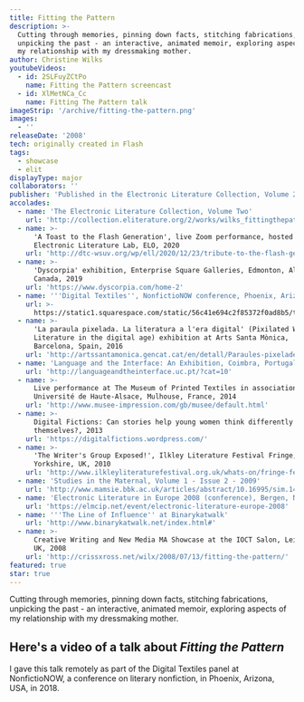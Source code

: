```yaml
---
title: Fitting the Pattern
description: >-
  Cutting through memories, pinning down facts, stitching fabrications,
  unpicking the past - an interactive, animated memoir, exploring aspects of
  my relationship with my dressmaking mother.
author: Christine Wilks
youtubeVideos:
  - id: 2SLFuyZCtPo
    name: Fitting the Pattern screencast
  - id: XlMetNCa_Cc
    name: Fitting The Pattern talk
imageStrip: '/archive/fitting-the-pattern.png'
images:
  - ''
releaseDate: '2008'
tech: originally created in Flash
tags:
  - showcase
  - elit
displayType: major
collaborators: ''
publisher: 'Published in the Electronic Literature Collection, Volume 2, Feb 2011'
accolades:
  - name: 'The Electronic Literature Collection, Volume Two'
    url: 'http://collection.eliterature.org/2/works/wilks_fittingthepattern.html'
  - name: >-
      'A Toast to the Flash Generation', live Zoom performance, hosted by
      Electronic Literature Lab, ELO, 2020
    url: 'http://dtc-wsuv.org/wp/ell/2020/12/23/tribute-to-the-flash-generation/'
  - name: >-
      'Dyscorpia' exhibition, Enterprise Square Galleries, Edmonton, Alberta,
      Canada, 2019
    url: 'https://www.dyscorpia.com/home-2'
  - name: '''Digital Textiles'', NonfictioNOW conference, Phoenix, Arizona, USA, 2018'
    url: >-
      https://static1.squarespace.com/static/56c41e694c2f85372f0ad8b5/t/5bd88cb1e2c483784a737351/1540918457726/NFN+FY19+Program+Final+For+Web+updated+20181030.pdf
  - name: >-
      'La paraula pixelada. La literatura a l'era digital' (Pixilated Words.
      Literature in the digital age) exhibition at Arts Santa Mònica,
      Barcelona, Spain, 2016
    url: 'http://artssantamonica.gencat.cat/en/detall/Paraules-pixelades'
  - name: 'Language and the Interface: An Exhibition, Coimbra, Portugal, 2015 '
    url: 'http://languageandtheinterface.uc.pt/?cat=10'
  - name: >-
      Live performance at The Museum of Printed Textiles in association with
      Université de Haute-Alsace, Mulhouse, France, 2014
    url: 'http://www.musee-impression.com/gb/musee/default.html'
  - name: >-
      Digital Fictions: Can stories help young women think differently about
      themselves?, 2013
    url: 'https://digitalfictions.wordpress.com/'
  - name: >-
      'The Writer's Group Exposed!', Ilkley Literature Festival Fringe,
      Yorkshire, UK, 2010
    url: 'http://www.ilkleyliteraturefestival.org.uk/whats-on/fringe-festival'
  - name: 'Studies in the Maternal, Volume 1 - Issue 2 - 2009'
    url: 'http://www.mamsie.bbk.ac.uk/articles/abstract/10.16995/sim.149/'
  - name: 'Electronic Literature in Europe 2008 (conference), Bergen, Norway'
    url: 'https://elmcip.net/event/electronic-literature-europe-2008'
  - name: '''The Line of Influence'' at Binarykatwalk'
    url: 'http://www.binarykatwalk.net/index.html#'
  - name: >-
      Creative Writing and New Media MA Showcase at the IOCT Salon, Leicester,
      UK, 2008
    url: 'http://crissxross.net/wilx/2008/07/13/fitting-the-pattern/'
featured: true
star: true
---
```



Cutting through memories, pinning down facts, stitching fabrications, unpicking the past - an interactive, animated memoir, exploring aspects of my relationship with my dressmaking mother.

<h2 class="step-2"> Here's a video of a talk about <cite>Fitting the Pattern</cite></h2>

<VideoYouTube id={frontmatter.youtubeVideos[1].id} />

I gave this talk remotely as part of the Digital Textiles panel at NonfictioNOW, a conference on literary nonfiction, in Phoenix, Arizona, USA, in 2018.



